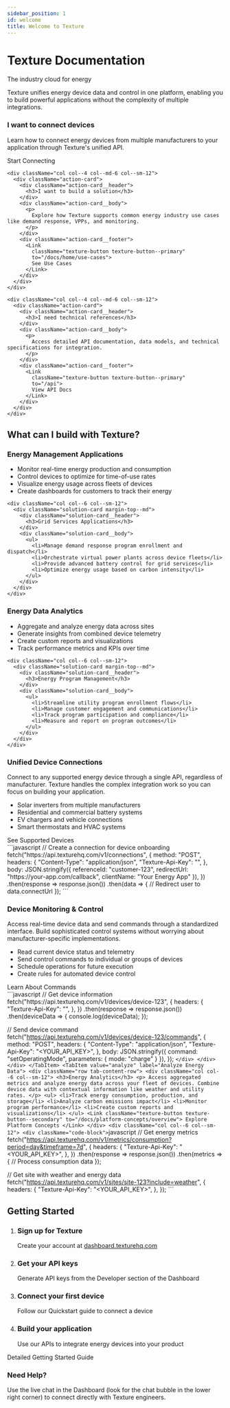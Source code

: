 ```yaml
---
sidebar_position: 1
id: welcome
title: Welcome to Texture
---
```



<div className="hero-section">
  <div className="container">
    <h1>Texture Documentation</h1>
    <p>The industry cloud for energy</p>
  </div>
</div>

<div className="container">
  <div className="row">
    <div className="col col--8 col--offset-2">
      <p className="hero__subtitle text--center">
        Texture unifies energy device data and control in one platform, enabling you to build powerful applications without the complexity of multiple integrations.
      </p>
    </div>
  </div>

  <div className="row margin-top--lg action-cards-container">
    <div className="col col--4 col--md-6 col--sm-12">
      <div className="action-card">
        <div className="action-card__header">
          <h3>I want to connect devices</h3>
        </div>
        <div className="action-card__body">
          <p>
            Learn how to connect energy devices from multiple manufacturers to your application through Texture's unified API.
          </p>
        </div>
        <div className="action-card__footer">
          <Link
            className="texture-button texture-button--primary"
            to="/docs/home/getting-started">
            Start Connecting
          </Link>
        </div>
      </div>
    </div>
    
    <div className="col col--4 col--md-6 col--sm-12">
      <div className="action-card">
        <div className="action-card__header">
          <h3>I want to build a solution</h3>
        </div>
        <div className="action-card__body">
          <p>
            Explore how Texture supports common energy industry use cases like demand response, VPPs, and monitoring.
          </p>
        </div>
        <div className="action-card__footer">
          <Link
            className="texture-button texture-button--primary"
            to="/docs/home/use-cases">
            See Use Cases
          </Link>
        </div>
      </div>
    </div>
    
    <div className="col col--4 col--md-6 col--sm-12">
      <div className="action-card">
        <div className="action-card__header">
          <h3>I need technical references</h3>
        </div>
        <div className="action-card__body">
          <p>
            Access detailed API documentation, data models, and technical specifications for integration.
          </p>
        </div>
        <div className="action-card__footer">
          <Link
            className="texture-button texture-button--primary"
            to="/api">
            View API Docs
          </Link>
        </div>
      </div>
    </div>
  </div>

  <div className="row margin-top--xl">
    <div className="col">
      <h2 className="text--center">What can I build with Texture?</h2>
    </div>
  </div>

  <div className="row solution-cards-container">
    <div className="col col--6 col--sm-12">
      <div className="solution-card margin-top--md">
        <div className="solution-card__header">
          <h3>Energy Management Applications</h3>
        </div>
        <div className="solution-card__body">
          <ul>
            <li>Monitor real-time energy production and consumption</li>
            <li>Control devices to optimize for time-of-use rates</li>
            <li>Visualize energy usage across fleets of devices</li>
            <li>Create dashboards for customers to track their energy</li>
          </ul>
        </div>
      </div>
    </div>
    
    <div className="col col--6 col--sm-12">
      <div className="solution-card margin-top--md">
        <div className="solution-card__header">
          <h3>Grid Services Applications</h3>
        </div>
        <div className="solution-card__body">
          <ul>
            <li>Manage demand response program enrollment and dispatch</li>
            <li>Orchestrate virtual power plants across device fleets</li>
            <li>Provide advanced battery control for grid services</li>
            <li>Optimize energy usage based on carbon intensity</li>
          </ul>
        </div>
      </div>
    </div>
  </div>
  
  <div className="row solution-cards-container">
    <div className="col col--6 col--sm-12">
      <div className="solution-card margin-top--md">
        <div className="solution-card__header">
          <h3>Energy Data Analytics</h3>
        </div>
        <div className="solution-card__body">
          <ul>
            <li>Aggregate and analyze energy data across sites</li>
            <li>Generate insights from combined device telemetry</li>
            <li>Create custom reports and visualizations</li>
            <li>Track performance metrics and KPIs over time</li>
          </ul>
        </div>
      </div>
    </div>
    
    <div className="col col--6 col--sm-12">
      <div className="solution-card margin-top--md">
        <div className="solution-card__header">
          <h3>Energy Program Management</h3>
        </div>
        <div className="solution-card__body">
          <ul>
            <li>Streamline utility program enrollment flows</li>
            <li>Manage customer engagement and communications</li>
            <li>Track program participation and compliance</li>
            <li>Measure and report on program outcomes</li>
          </ul>
        </div>
      </div>
    </div>
  </div>

  <div className="row margin-top--lg">
    <div className="col col--12">
      <Tabs>
        <TabItem value="connect" label="Connect Devices" default>
          <div className="row tab-content-row">
            <div className="col col--6 col--sm-12">
              <h3>Unified Device Connections</h3>
              <p>
                Connect to any supported energy device through a single API, regardless of manufacturer. Texture handles the complex integration work so you can focus on building your application.
              </p>
              <ul>
                <li>Solar inverters from multiple manufacturers</li>
                <li>Residential and commercial battery systems</li>
                <li>EV chargers and vehicle connections</li>
                <li>Smart thermostats and HVAC systems</li>
              </ul>
              <Link
                className="texture-button texture-button--secondary"
                to="/docs/sources/supported-devices">
                See Supported Devices
              </Link>
            </div>
            <div className="col col--6 col--sm-12">
              <div className="code-block">
                ```javascript
// Create a connection for device onboarding
fetch("https://api.texturehq.com/v1/connections", {
  method: "POST",
  headers: {
    "Content-Type": "application/json",
    "Texture-Api-Key": "<YOUR_API_KEY>",
  },
  body: JSON.stringify({
    referenceId: "customer-123",
    redirectUrl: "https://your-app.com/callback",
    clientName: "Your Energy App"
  }),
})
  .then(response => response.json())
  .then(data => {
    // Redirect user to data.connectUrl
  });
                ```
              </div>
            </div>
          </div>
        </TabItem>
        <TabItem value="control" label="Monitor & Control">
          <div className="row tab-content-row">
            <div className="col col--6 col--sm-12">
              <h3>Device Monitoring & Control</h3>
              <p>
                Access real-time device data and send commands through a standardized interface. Build sophisticated control systems without worrying about manufacturer-specific implementations.
              </p>
              <ul>
                <li>Read current device status and telemetry</li>
                <li>Send control commands to individual or groups of devices</li>
                <li>Schedule operations for future execution</li>
                <li>Create rules for automated device control</li>
              </ul>
              <Link
                className="texture-button texture-button--secondary"
                to="/docs/commands/overview">
                Learn About Commands
              </Link>
            </div>
            <div className="col col--6 col--sm-12">
              <div className="code-block">
                ```javascript
// Get device information
fetch("https://api.texturehq.com/v1/devices/device-123", {
  headers: {
    "Texture-Api-Key": "<YOUR_API_KEY>",
  },
})
  .then(response => response.json())
  .then(deviceData => {
    console.log(deviceData);
  });

// Send device command
fetch("https://api.texturehq.com/v1/devices/device-123/commands", {
  method: "POST",
  headers: {
    "Content-Type": "application/json",
    "Texture-Api-Key": "<YOUR_API_KEY>",
  },
  body: JSON.stringify({
    command: "setOperatingMode",
    parameters: { mode: "charge" }
  }),
});
                ```
              </div>
            </div>
          </div>
        </TabItem>
        <TabItem value="analyze" label="Analyze Energy Data">
          <div className="row tab-content-row">
            <div className="col col--6 col--sm-12">
              <h3>Energy Analytics</h3>
              <p>
                Access aggregated metrics and analyze energy data across your fleet of devices. Combine device data with contextual information like weather and utility rates.
              </p>
              <ul>
                <li>Track energy consumption, production, and storage</li>
                <li>Analyze carbon emissions impact</li>
                <li>Monitor program performance</li>
                <li>Create custom reports and visualizations</li>
              </ul>
              <Link
                className="texture-button texture-button--secondary"
                to="/docs/platform-concepts/overview">
                Explore Platform Concepts
              </Link>
            </div>
            <div className="col col--6 col--sm-12">
              <div className="code-block">
                ```javascript
// Get energy metrics
fetch("https://api.texturehq.com/v1/metrics/consumption?period=day&timeframe=7d", {
  headers: {
    "Texture-Api-Key": "<YOUR_API_KEY>",
  },
})
  .then(response => response.json())
  .then(metrics => {
    // Process consumption data
  });

// Get site with weather and energy data
fetch("https://api.texturehq.com/v1/sites/site-123?include=weather", {
  headers: {
    "Texture-Api-Key": "<YOUR_API_KEY>",
  },
});
                ```
              </div>
            </div>
          </div>
        </TabItem>
      </Tabs>
    </div>
  </div>

  <div className="row margin-top--xl">
    <div className="col">
      <h2 className="text--center">Getting Started</h2>
    </div>
  </div>

  <div className="row">
    <div className="col col--10 col--offset-1 col--sm-12 col--sm-offset-0">
      <ol className="getting-started-steps">
        <li>
          <h3>Sign up for Texture</h3>
          <p>Create your account at <a href="https://dashboard.texturehq.com" target="_blank">dashboard.texturehq.com</a></p>
        </li>
        <li>
          <h3>Get your API keys</h3>
          <p>Generate API keys from the Developer section of the Dashboard</p>
        </li>
        <li>
          <h3>Connect your first device</h3>
          <p>Follow our <Link to="/docs/home/quickstart">Quickstart guide</Link> to connect a device</p>
        </li>
        <li>
          <h3>Build your application</h3>
          <p>Use our APIs to integrate energy devices into your product</p>
        </li>
      </ol>
      <div className="text--center margin-top--lg">
        <Link
          className="texture-button texture-button--primary texture-button--lg"
          to="/docs/home/getting-started">
          Detailed Getting Started Guide
        </Link>
      </div>
    </div>
  </div>

  <div className="row margin-top--xl margin-bottom--lg">
    <div className="col col--8 col--offset-2 col--sm-12 col--sm-offset-0">
      <div className="card">
        <div className="card__header">
          <h3 className="text--center">Need Help?</h3>
        </div>
        <div className="card__body">
          <p className="text--center">
            Use the live chat in the Dashboard (look for the chat bubble in the lower right corner) to connect directly with Texture engineers.
          </p>
        </div>
      </div>
    </div>
  </div>
</div>

<style jsx>{`
  .hero-section {
    padding: 4rem 2rem;
    text-align: center;
  }

  .hero-section h1 {
    font-size: 3rem;
    margin-bottom: 0.5rem;
  }

  /* Action Cards */
  .action-card {
    display: flex;
    flex-direction: column;
    height: 100%;
    background: var(--ifm-card-background-color);
    border: 1px solid #eaeaea;
    box-shadow: 0 2px 5px rgba(0, 0, 0, 0.05);
    margin-bottom: 1.5rem;
  }

  .action-card__header {
    padding: 1.5rem 1.5rem 0.5rem;
  }

  .action-card__header h3 {
    margin: 0;
    font-size: 1.25rem;
  }

  .action-card__body {
    padding: 0 1.5rem;
    flex-grow: 1;
  }

  .action-card__footer {
    padding: 1rem 1.5rem 1.5rem;
    display: flex;
    align-items: center;
    justify-content: center;
  }
  
  /* Responsive behavior for cards */
  @media (max-width: 996px) {
    .action-cards-container,
    .solution-cards-container,
    .tab-content-row {
      justify-content: center;
    }
    
    .code-block {
      margin-top: 2rem;
    }
  }

  /* Solution Cards */
  .solution-card {
    background: var(--ifm-card-background-color);
    border: 1px solid #eaeaea;
    box-shadow: 0 2px 5px rgba(0, 0, 0, 0.05);
    height: 100%;
  }

  .solution-card__header {
    padding: 1.25rem 1.5rem 0.5rem;
  }

  .solution-card__header h3 {
    margin: 0;
    font-size: 1.25rem;
  }

  .solution-card__body {
    padding: 0 1.5rem 1.5rem;
  }

  /* Texture Buttons */
.texture-button {
  display: inline-flex;
  align-items: center;
  justify-content: center;
  padding: 0.5rem 1.25rem; /* less vertical, more horizontal */
  font-weight: 600; /* bolder text */
  font-size: 1rem;
  line-height: 1.25;
  border: none;
  border-radius: 4px;
  cursor: pointer;
  text-decoration: none;
  transition: background-color 0.2s ease, color 0.2s ease;
}

.texture-button--primary {
  background-color: #2d2d2d;
  color: white;
}

.texture-button--primary:hover {
  background-color: #444;
  color: white;
  text-decoration: none;
}

.texture-button--secondary {
  background-color: white;
  color: #2d2d2d;
  border: 1px solid #2d2d2d;
}

.texture-button--secondary:hover {
  background-color: #f5f5f5;
  color: #2d2d2d;
  text-decoration: none;
}

.texture-button--block {
  display: flex;
  width: 100%;
}

.texture-button--lg {
  padding: 0.75rem 1.5rem;
  font-size: 1.125rem;
}

.texture-button p {
  margin: 0;
}
  /* Getting Started Steps */
  .getting-started-steps {
    counter-reset: step;
    list-style: none;
    padding-left: 0;
  }

  .getting-started-steps li {
    position: relative;
    margin-bottom: 2rem;
    padding: 1rem 1rem 1rem 4rem;
    background: var(--ifm-card-background-color);
    border: 1px solid #eaeaea;
    box-shadow: 0 2px 5px rgba(0, 0, 0, 0.05);
  }

  .getting-started-steps li::before {
    counter-increment: step;
    content: counter(step);
    position: absolute;
    left: 1rem;
    top: 1rem;
    width: 2rem;
    height: 2rem;
    display: flex;
    align-items: center;
    justify-content: center;
    background: #2d2d2d;
    color: white;
    border-radius: 50%;
    font-weight: bold;
  }

  .getting-started-steps h3 {
    margin-top: 0;
    margin-bottom: 0.5rem;
  }

  .getting-started-steps p {
    margin-bottom: 0;
  }

  /* Code Blocks */
  .code-block {
    overflow: auto;
    font-size: 0.9rem;
    margin-top: 1rem;
  }
`}</style>